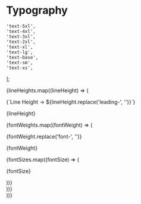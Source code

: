 
<Meta title="Theme/Tokens/Primitive/Typography" />

# Typography

    'text-5xl',
    'text-4xl',
    'text-3xl',
    'text-2xl',
    'text-xl',
    'text-lg',
    'text-base',
    'text-sm',
    'text-xs',
];

<div className="w-full sb-unstyled">
    {lineHeights.map((lineHeight) => (
        <div key={lineHeight} className="p-16 pt-0 text-neutral-900">
            <p className={classNames('text-3xl text-neutral-800', lineHeight)}>
                {`Line Height -> ${lineHeight.replace('leading-', '')}`}
            </p>
            <p className={classNames('text-lg text-neutral-600', lineHeight)}>
                {lineHeight}
            </p>
            <div className="mt-5 flex w-full gap-x-10">
                {fontWeights.map((fontWeight) => (
                    <div key={fontWeight} className="flex-1">
                        <p className={classNames('text-3xl capitalize text-neutral-800', lineHeight, fontWeight )}>
                            {fontWeight.replace('font-', '')}
                        </p>
                        <p className={classNames('text-lg text-neutral-600', lineHeight, fontWeight )}>
                            {fontWeight}
                        </p>
                        <div className="mt-5 space-y-5">
                            {fontSizes.map((fontSize) => (
                                <p key={fontSize} className={classNames(lineHeight, fontWeight, fontSize)}>{fontSize}</p>
                            ))}
                        </div>
                    </div>
                ))}
            </div>
        </div>
    ))}

</div>
